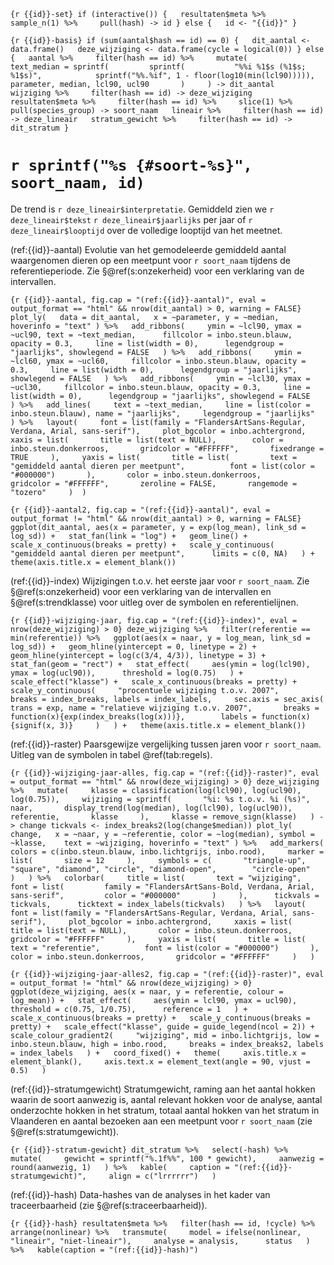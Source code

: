 ```{r {{id}}-set}
if (interactive()) {
  resultaten$meta %>%
    sample_n(1) %>%
    pull(hash) -> id
} else {
  id <- "{{id}}"
}
```

```{r {{id}}-basis}
if (sum(aantal$hash == id) == 0) {
  dit_aantal <- data.frame()
  deze_wijziging <- data.frame(cycle = logical(0))
} else {
  aantal %>%
    filter(hash == id) %>%
    mutate(
      text_median = sprintf(
        sprintf(
          "%%i %1$s (%1$s; %1$s)", 
          sprintf("%%.%if", 1 - floor(log10(min(lcl90))))),
          parameter, median, lcl90, ucl90
      )
    ) -> dit_aantal
  wijziging %>%
    filter(hash == id) -> deze_wijziging
  resultaten$meta %>%
    filter(hash == id) %>%
    slice(1) %>%
    pull(species_group) -> soort_naam
  lineair %>%
    filter(hash == id) -> deze_lineair
  stratum_gewicht %>%
    filter(hash == id) -> dit_stratum
}
```

# `r sprintf("%s {#soort-%s}", soort_naam, id)`

De trend is `r deze_lineair$interpretatie`.
Gemiddeld zien we `r deze_lineair$tekst` `r deze_lineair$jaarlijks` per jaar of `r deze_lineair$looptijd` over de volledige looptijd van het meetnet.

(ref:{{id}}-aantal) Evolutie van het gemodeleerde gemiddeld aantal waargenomen dieren op een meetpunt voor `r soort_naam` tijdens de referentieperiode. Zie §\@ref(s:onzekerheid) voor een verklaring van de intervallen.

```{r {{id}}-aantal, fig.cap = "(ref:{{id}}-aantal)", eval = output_format == "html" && nrow(dit_aantal) > 0, warning = FALSE}
plot_ly(
  data = dit_aantal,
  x = ~parameter, y = ~median,
  hoverinfo = "text"
) %>%
  add_ribbons(
    ymin = ~lcl90, ymax = ~ucl90, text = ~text_median, 
    fillcolor = inbo.steun.blauw, opacity = 0.3,
    line = list(width = 0), 
    legendgroup = "jaarlijks", showlegend = FALSE
  ) %>%
  add_ribbons(
    ymin = ~lcl60, ymax = ~ucl60,
    fillcolor = inbo.steun.blauw, opacity = 0.3,
    line = list(width = 0), 
    legendgroup = "jaarlijks", showlegend = FALSE
  ) %>%
  add_ribbons(
    ymin = ~lcl30, ymax = ~ucl30,
    fillcolor = inbo.steun.blauw, opacity = 0.3,
    line = list(width = 0), 
    legendgroup = "jaarlijks", showlegend = FALSE
  ) %>%
  add_lines(
    text = ~text_median,
    line = list(color = inbo.steun.blauw), name = "jaarlijks",
    legendgroup = "jaarlijks"
  ) %>%
  layout(
    font = list(family = "FlandersArtSans-Regular, Verdana, Arial, sans-serif"),
    plot_bgcolor = inbo.achtergrond,
    xaxis = list(
      title = list(text = NULL), 
      color = inbo.steun.donkerroos,
      gridcolor = "#FFFFFF",
      fixedrange = TRUE
    ),
    yaxis = list(
      title = list(
        text = "gemiddeld aantal dieren per meetpunt", 
        font = list(color = "#000000")
      ),
      color = inbo.steun.donkerroos,
      gridcolor = "#FFFFFF",
      zeroline = FALSE,
      rangemode = "tozero"
    )
 )
```

```{r {{id}}-aantal2, fig.cap = "(ref:{{id}}-aantal)", eval = output_format != "html" && nrow(dit_aantal) > 0, warning = FALSE}
ggplot(dit_aantal, aes(x = parameter, y = exp(log_mean), link_sd = log_sd)) +
  stat_fan(link = "log") +
  geom_line() +
  scale_x_continuous(breaks = pretty) +
  scale_y_continuous(
    "gemiddeld aantal dieren per meetpunt", 
    limits = c(0, NA)
  ) +
  theme(axis.title.x = element_blank())
```

(ref:{{id}}-index) Wijzigingen t.o.v. het eerste jaar voor `r soort_naam`. Zie §\@ref(s:onzekerheid) voor een verklaring van de intervallen en §\@ref(s:trendklasse) voor uitleg over de symbolen en referentielijnen.

```{r {{id}}-wijziging-jaar, fig.cap = "(ref:{{id}}-index)", eval = nrow(deze_wijziging) > 0}
deze_wijziging %>%
  filter(referentie == min(referentie)) %>%
  ggplot(aes(x = naar, y = log_mean, link_sd = log_sd)) +
  geom_hline(yintercept = 0, linetype = 2) +
  geom_hline(yintercept = log(c(3/4, 4/3)), linetype = 3) +
  stat_fan(geom = "rect") +
  stat_effect(
    aes(ymin = log(lcl90), ymax = log(ucl90)), 
    threshold = log(0.75)
  ) +
  scale_effect("klasse") +
  scale_x_continuous(breaks = pretty) +
  scale_y_continuous(
    "procentuele wijziging t.o.v. 2007", 
    breaks = index_breaks, labels = index_labels,
    sec.axis = sec_axis(
      trans = exp, name = "relatieve wijziging t.o.v. 2007",
      breaks = function(x){exp(index_breaks(log(x)))}, 
      labels = function(x){signif(x, 3)}
    )
  ) +
  theme(axis.title.x = element_blank())
```

(ref:{{id}}-raster) Paarsgewijze vergelijking tussen jaren voor `r soort_naam`. Uitleg van de symbolen in tabel \@ref(tab:regels).

```{r {{id}}-wijziging-jaar-alles, fig.cap = "(ref:{{id}}-raster)", eval = output_format == "html" && nrow(deze_wijziging) > 0}
deze_wijziging %>%
  mutate(
    klasse = classification(log(lcl90), log(ucl90), log(0.75)),
    wijziging = sprintf(
      "%i: %s t.o.v. %i (%s)", 
      naar,
      display_trend(log(median), log(lcl90), log(ucl90)),
      referentie,
      klasse
    ),
    klasse = remove_sign(klasse)
  ) -> change
tickvals <- index_breaks2(log(change$median))
plot_ly(
  change,
  x = ~naar, y = ~referentie, color = ~log(median), symbol = ~klasse, 
  text = ~wijziging, hoverinfo = "text"
) %>%
  add_markers(
    colors = c(inbo.steun.blauw, inbo.lichtgrijs, inbo.rood),
    marker = list(
      size = 12
    ),
    symbols = c(
      "triangle-up", "square", "diamond", "circle", "diamond-open", 
      "circle-open"
    )
  ) %>%
  colorbar(
    title = list(
      text = "wijziging", 
      font = list(
        family = "FlandersArtSans-Bold, Verdana, Arial, sans-serif",
        color = "#000000"
      )
    ), 
    tickvals = tickvals, 
    ticktext = index_labels(tickvals)
  ) %>%
  layout(
    font = list(family = "FlandersArtSans-Regular, Verdana, Arial, sans-serif"),
    plot_bgcolor = inbo.achtergrond,
    xaxis = list(
      title = list(text = NULL),
      color = inbo.steun.donkerroos,
      gridcolor = "#FFFFFF"
    ),
    yaxis = list(
      title = list(
        text = "referentie", 
        font = list(color = "#000000")
      ),
      color = inbo.steun.donkerroos,
      gridcolor = "#FFFFFF"
    )
  )
```

```{r {{id}}-wijziging-jaar-alles2, fig.cap = "(ref:{{id}}-raster)", eval = output_format != "html" && nrow(deze_wijziging) > 0}
ggplot(deze_wijziging, aes(x = naar, y = referentie, colour = log_mean)) +
  stat_effect(
    aes(ymin = lcl90, ymax = ucl90), 
    threshold = c(0.75, 1/0.75), 
    reference = 1
  ) +
  scale_x_continuous(breaks = pretty) +
  scale_y_continuous(breaks = pretty) +
  scale_effect("klasse", guide = guide_legend(ncol = 2)) +
  scale_colour_gradient2(
    "wijziging", mid = inbo.lichtgrijs, low = inbo.steun.blauw, high = inbo.rood,
    breaks = index_breaks2, labels = index_labels
  ) +
  coord_fixed() +
  theme(
    axis.title.x = element_blank(),
    axis.text.x = element_text(angle = 90, vjust = 0.5)
  )
```

(ref:{{id}}-stratumgewicht) Stratumgewicht, raming aan het aantal hokken waarin de soort aanwezig is, 
aantal relevant hokken voor de analyse, aantal onderzochte hokken in het 
stratum, totaal aantal hokken van het stratum in Vlaanderen en aantal bezoeken 
aan een meetpunt voor `r soort_naam` (zie §\@ref(s:stratumgewicht)).

```{r {{id}}-stratum-gewicht}
dit_stratum %>%
  select(-hash) %>%
  mutate(
    gewicht = sprintf("%.1f%%", 100 * gewicht),
    aanwezig = round(aanwezig, 1)
  ) %>%
  kable(
    caption = "(ref:{{id}}-stratumgewicht)",
    align = c("lrrrrrr")
  )
```

(ref:{{id}}-hash) Data-hashes van de analyses in het kader van traceerbaarheid (zie §\@ref(s:traceerbaarheid)).

```{r {{id}}-hash}
resultaten$meta %>%
  filter(hash == id, !cycle) %>%
  arrange(nonlinear) %>%
  transmute(
    model = ifelse(nonlinear, "lineair", "niet-lineair"),
    analyse = analysis, 
    status
  ) %>%
  kable(caption = "(ref:{{id}}-hash)")
```

